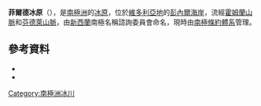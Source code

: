 {{coord|71|38|S|167|0|E|source:GNIS|display=title}}

'''菲爾德冰原'''（{{lang-en|Field Névé}}），是[[南極洲|南極洲]]的[[冰原|冰原]]，位於[[維多利亞地|維多利亞地]]的[[彭內爾海岸|彭內爾海岸]]，流經[[霍姆蘭山脈|霍姆蘭山脈]]和[[芬德萊山脈|芬德萊山脈]]，由[[新西蘭|新西蘭]]南極名稱諮詢委員會命名，現時由[[南極條約體系|南極條約體系]]管理。

==參考資料==
*{{cite gnis | type = antarid | id = 4879| name = Field Névé | accessdate = 2012-03-22}}
*{{usgs-gazetteer|id=4879|name=Field Névé}}

{{Antarctica-geo-stub}}
[[Category:南極洲冰川|Category:南極洲冰川]]